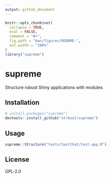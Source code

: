 ```yaml
---
output: github_document
---
```


<!-- README.md is generated from README.Rmd. Please edit that file -->

```r
knitr::opts_chunk$set(
  collapse = TRUE,
  eval = FALSE,
  comment = "#>",
  fig.path = "man/figures/README-",
  out.width = "100%"
)
library("supreme")
```

# supreme

Structure robust Shiny applications with modules

## Installation

``` r
# install.packages("supreme")
devtools::install_github("strboul/supreme")
```

## Usage

```r
supreme::Structure("tests/testthat/test-app.R")
```

## License
GPL-2.0
